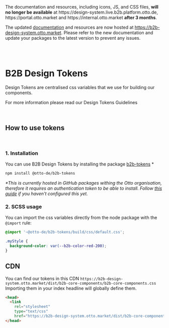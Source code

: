 
<b2b-alert type='warning' opened='true' size='large' has-close-button='false'>
The documentation and resources, including icons, JS, and CSS files, <strong>will no longer be available</strong> at https://design-system.live.b2b.platform.otto.de, https://portal.otto.market and https://internal.otto.market <strong>after 3 months</strong>.

The updated [documentation](https://b2b-design-system.otto.market) and resources are now hosted at https://b2b-design-system.otto.market.
Please refer to the new documentation and update your packages to the latest version to prevent any issues.
</b2b-alert>

<br />
<br />

<Meta title="Getting Started/Design Tokens Installation" />

# B2B Design Tokens

Design Tokens are centralised css variables that we use for building our components.

For more information please read our <LinkTo kind="Guidelines/Design Tokens">Design Tokens Guidelines</LinkTo>

<br />

## How to use tokens

<br />

### 1. Installation

You can use B2B Design Tokens by installing the package [b2b-tokens](https://www.npmjs.com/package/@otto-de/b2b-tokens) \*

```bash
npm install @otto-de/b2b-tokens
```

_\*This is currently hosted in GitHub packages withing the Otto organisation, therefore it requires an authentication
token to be able to install. Follow [this guide](?path=/docs/getting-started-package-installation--docs)
if you haven't configured this yet._

### 2. SCSS usage

You can import the css variables directly from the node package with the `@import` rule:

```css
@import '~@otto-de/b2b-tokens/build/css/default.css';

.myStyle {
  background-color: var(--b2b-color-red-200);
}
```

## CDN

You can find our tokens in this CDN `https://b2b-design-system.otto.market/dist/b2b-core-components/b2b-core-components.css`
Importing them in your index headline will globally define them.

```html
<head>
  <link
    rel="stylesheet"
    type="text/css"
    href="https://b2b-design-system.otto.market/dist/b2b-core-components/b2b-core-components.css" />
</head>
```
